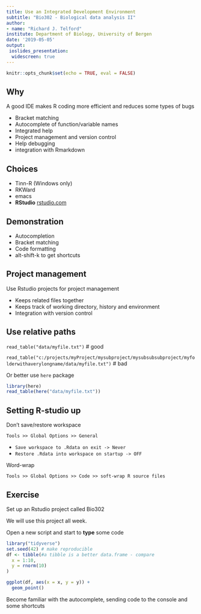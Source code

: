 ```yaml
---
title: Use an Integrated Development Environment
subtitle: "Bio302 - Biological data analysis II"
author: 
- name: "Richard J. Telford"
institute: Department of Biology, University of Bergen
date: '2019-05-05'
output: 
 ioslides_presentation:
  widescreen: true
---
```



```r
knitr::opts_chunk$set(echo = TRUE, eval = FALSE)
```

## Why

A good IDE makes R coding more efficient and reduces some types of bugs

 - Bracket matching
 - Autocomplete of function/variable names
 - Integrated help
 - Project management and version control
 - Help debugging
 - integration with Rmarkdown

## Choices

 - Tinn-R (Windows only)
 - RKWard
 - emacs
 - __RStudio__ [rstudio.com](https://www.rstudio.com)

## Demonstration

 - Autocompletion
 - Bracket matching
 - Code formatting
 - alt-shift-k to get shortcuts
 
## Project management

Use Rstudio projects for project management

 - Keeps related files together
 - Keeps track of working directory, history and environment
 - Integration with version control
 
## Use relative paths 

`read_table("data/myfile.txt")` # good

`read_table("c:/projects/myProject/mysubproject/mysubsubsubproject/myfolderwithaverylongname/data/myfile.txt")` # bad
 
Or better use `here` package

```r
library(here)
read_table(here("data/myfile.txt"))
```
 
## Setting R-studio up

Don't save/restore workspace

`Tools >> Global Options >> General`

 - `Save workspace to .Rdata on exit -> Never`
 - `Restore .Rdata into workspace on startup -> OFF`

Word-wrap 

`Tools >> Global Options >> Code >> soft-wrap R source files`


 
## Exercise

Set up an Rstudio project called Bio302

We will use this project all week.

Open a new script and start to __type__ some code

```r
library("tidyverse")
set.seed(42) # make reproducible
df <- tibble(#a tibble is a better data.frame - compare
  x = 1:10,
  y = rnorm(10)
)

ggplot(df, aes(x = x, y = y)) + 
  geom_point()
```

Become familiar with the autocomplete, sending code to the console and some shortcuts
